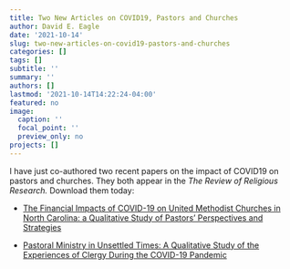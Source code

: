```yaml
---
title: Two New Articles on COVID19, Pastors and Churches
author: David E. Eagle
date: '2021-10-14'
slug: two-new-articles-on-covid19-pastors-and-churches
categories: []
tags: []
subtitle: ''
summary: ''
authors: []
lastmod: '2021-10-14T14:22:24-04:00'
featured: no
image:
  caption: ''
  focal_point: ''
  preview_only: no
projects: []
---
```


I have just co-authored two recent papers on the impact of COVID19 on pastors and churches. They both appear in the *The Review of Religious Research.* Download them today:

- [The Financial Impacts of COVID-19 on United Methodist Churches in North Carolina: a Qualitative Study of Pastors’ Perspectives and Strategies](https://rdcu.be/czoQP)

- [Pastoral Ministry in Unsettled Times: A Qualitative Study of the Experiences of Clergy During the COVID-19 Pandemic](https://rdcu.be/csZpE)
